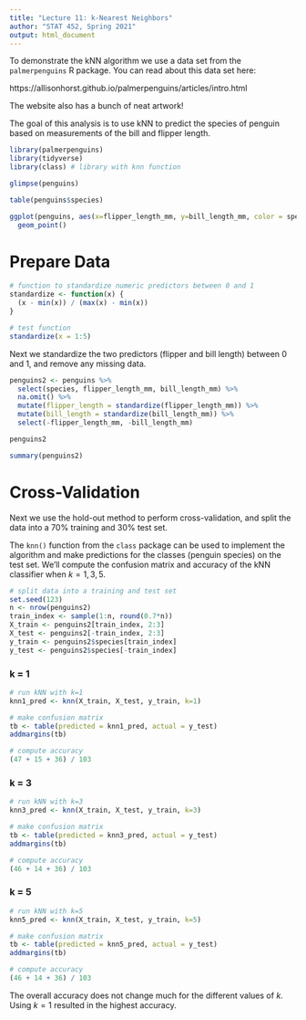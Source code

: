 ```yaml
---
title: "Lecture 11: k-Nearest Neighbors"
author: "STAT 452, Spring 2021"
output: html_document
---
```


To demonstrate the kNN algorithm we use a data set from the `palmerpenguins` R package.  You can read about this data set here: 

https://allisonhorst.github.io/palmerpenguins/articles/intro.html

The website also has a bunch of neat artwork!

The goal of this analysis is to use kNN to predict the species of penguin based on measurements of the bill and flipper length.


```r
library(palmerpenguins)
library(tidyverse)
library(class) # library with knn function
```

```r
glimpse(penguins)
```


```r
table(penguins$species)
```

```r
ggplot(penguins, aes(x=flipper_length_mm, y=bill_length_mm, color = species)) +
  geom_point()
```

# Prepare Data

```r
# function to standardize numeric predictors between 0 and 1
standardize <- function(x) {
  (x - min(x)) / (max(x) - min(x))
}
```

```r
# test function
standardize(x = 1:5)
```

Next we standardize the two predictors (flipper and bill length) between 0 and 1, and remove any missing data.
```r
penguins2 <- penguins %>%
  select(species, flipper_length_mm, bill_length_mm) %>%
  na.omit() %>%
  mutate(flipper_length = standardize(flipper_length_mm)) %>%
  mutate(bill_length = standardize(bill_length_mm)) %>%
  select(-flipper_length_mm, -bill_length_mm)
```

```r
penguins2
```


```r
summary(penguins2)
```



# Cross-Validation

Next we use the hold-out method to perform cross-validation, and split the data into a 70\% training and 30\% test set.  

The `knn()` function from the `class` package can be used to implement the algorithm and make predictions for the classes (penguin species) on the test set.  We'll compute the confusion matrix and accuracy of the kNN classifier when $k=1,3,5$.

```r
# split data into a training and test set
set.seed(123)
n <- nrow(penguins2)
train_index <- sample(1:n, round(0.7*n))
X_train <- penguins2[train_index, 2:3]
X_test <- penguins2[-train_index, 2:3]
y_train <- penguins2$species[train_index]
y_test <- penguins2$species[-train_index]
```

### k = 1

```r
# run kNN with k=1
knn1_pred <- knn(X_train, X_test, y_train, k=1)
```

```r
# make confusion matrix
tb <- table(predicted = knn1_pred, actual = y_test)
addmargins(tb)
```

```r
# compute accuracy
(47 + 15 + 36) / 103
```

### k = 3

```r
# run kNN with k=3
knn3_pred <- knn(X_train, X_test, y_train, k=3)
```

```r
# make confusion matrix
tb <- table(predicted = knn3_pred, actual = y_test)
addmargins(tb)
```

```r
# compute accuracy
(46 + 14 + 36) / 103
```

### k = 5

```r
# run kNN with k=5
knn5_pred <- knn(X_train, X_test, y_train, k=5)
```

```r
# make confusion matrix
tb <- table(predicted = knn5_pred, actual = y_test)
addmargins(tb)
```

```r
# compute accuracy
(46 + 14 + 36) / 103
```

The overall accuracy does not change much for the different values of $k$.  Using $k=1$ resulted in the highest accuracy.






